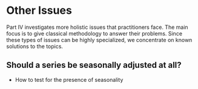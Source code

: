 # Other Issues

Part IV investigates more holistic issues that practitioners face.
The main focus is to give classical methodology to answer their problems.
Since these types of issues can be highly specialized, we concentrate on known solutions to the topics.

## Should a series be seasonally adjusted at all?

- How to test for the presence of seasonality

